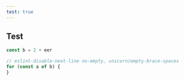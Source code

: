 ```yaml
---
test: true
---
```


## Test

```js
const b = 2 + eer

// eslint-disable-next-line no-empty, unicorn/empty-brace-spaces
for (const a of b) {
}
```
